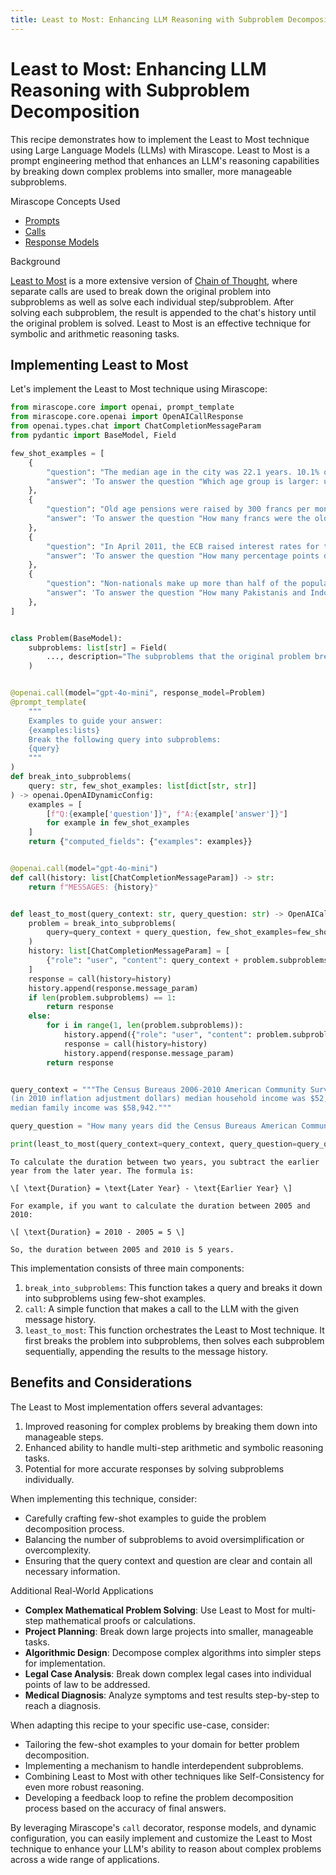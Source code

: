 ```yaml
---
title: Least to Most: Enhancing LLM Reasoning with Subproblem Decomposition
---
```


# Least to Most: Enhancing LLM Reasoning with Subproblem Decomposition

This recipe demonstrates how to implement the Least to Most technique using Large Language Models (LLMs) with Mirascope. Least to Most is a prompt engineering method that enhances an LLM's reasoning capabilities by breaking down complex problems into smaller, more manageable subproblems.

<div class="admonition tip">
<p class="admonition-title">Mirascope Concepts Used</p>
<ul>
<li><a href="../../../../learn/prompts/">Prompts</a></li>
<li><a href="../../../../learn/calls/">Calls</a></li>
<li><a href="../../../../learn/response_models/">Response Models</a></li>
</ul>
</div>

<div class="admonition note">
<p class="admonition-title">Background</p>
<p>
<a href="https://arxiv.org/pdf/2205.10625">Least to Most</a> is a more extensive version of <a href="https://arxiv.org/abs/2201.11903">Chain of Thought</a>, where separate calls are used to break down the original problem into subproblems as well as solve each individual step/subproblem. After solving each subproblem, the result is appended to the chat's history until the original problem is solved. Least to Most is an effective technique for symbolic and arithmetic reasoning tasks.
</p>
</div>

## Implementing Least to Most

Let's implement the Least to Most technique using Mirascope:



```python
from mirascope.core import openai, prompt_template
from mirascope.core.openai import OpenAICallResponse
from openai.types.chat import ChatCompletionMessageParam
from pydantic import BaseModel, Field

few_shot_examples = [
    {
        "question": "The median age in the city was 22.1 years. 10.1% of residents were under the age of 18; 56.2% were between the ages of 18 and 24; 16.1% were from 25 to 44; 10.5% were from 45 to 64; and 7% were 65 years of age or older. Which age group is larger: under the age of 18 or 18 and 24?",
        "answer": 'To answer the question "Which age group is larger: under the age of 18 or 18 and 24?", we need to know: "How many percent were under the age of 18?", "How many percent were between the ages of 18 and 24?".',
    },
    {
        "question": "Old age pensions were raised by 300 francs per month to 1,700 francs for a single person and to 3,700 francs for a couple, while health insurance benefits were made more widely available to unemployed persons and part-time employees. How many francs were the old age pensions for a single person before they were raised?",
        "answer": 'To answer the question "How many francs were the old age pensions for a single person before they were raised?", we need to know: "How many francs were the old age pensions for a single person?", "How many francs were old age pensions raised for a single person?".',
    },
    {
        "question": "In April 2011, the ECB raised interest rates for the first time since 2008 from 1% to 1.25%, with a further increase to 1.50% in July 2011. However, in 2012-2013 the ECB lowered interest rates to encourage economic growth, reaching the historically low 0.25% in November 2013. Soon after the rates were cut to 0.15%, then on 4 September 2014 the central bank reduced the rates from 0.15% to 0.05%, the lowest rates on record. How many percentage points did interest rates drop between April 2011 and September 2014?",
        "answer": 'To answer the question "How many percentage points did interest rates drop between April 2011 and September 2014?", we need to know: "What was the interest rate in April 2011?", "What was the interest rate in September 2014?".',
    },
    {
        "question": "Non-nationals make up more than half of the population of Bahrain. According to government statistics dated between 2005-2009 roughly 290,000 Indians, 125,000 Bangladeshis, 45,000 Pakistanis, 45,000 Filipinos, and 8,000 Indonesians. How many Pakistanis and Indonesians are in Bahrain?",
        "answer": 'To answer the question "How many Pakistanis and Indonesians are in Bahrain?", we need to know: "How many Pakistanis are in Bahrain?", "How many Indonesians are in Bahrain?".',
    },
]


class Problem(BaseModel):
    subproblems: list[str] = Field(
        ..., description="The subproblems that the original problem breaks down into"
    )


@openai.call(model="gpt-4o-mini", response_model=Problem)
@prompt_template(
    """
    Examples to guide your answer:
    {examples:lists}
    Break the following query into subproblems:
    {query}
    """
)
def break_into_subproblems(
    query: str, few_shot_examples: list[dict[str, str]]
) -> openai.OpenAIDynamicConfig:
    examples = [
        [f"Q:{example['question']}", f"A:{example['answer']}"]
        for example in few_shot_examples
    ]
    return {"computed_fields": {"examples": examples}}


@openai.call(model="gpt-4o-mini")
def call(history: list[ChatCompletionMessageParam]) -> str:
    return f"MESSAGES: {history}"


def least_to_most(query_context: str, query_question: str) -> OpenAICallResponse:
    problem = break_into_subproblems(
        query=query_context + query_question, few_shot_examples=few_shot_examples
    )
    history: list[ChatCompletionMessageParam] = [
        {"role": "user", "content": query_context + problem.subproblems[0]}
    ]
    response = call(history=history)
    history.append(response.message_param)
    if len(problem.subproblems) == 1:
        return response
    else:
        for i in range(1, len(problem.subproblems)):
            history.append({"role": "user", "content": problem.subproblems[i]})
            response = call(history=history)
            history.append(response.message_param)
        return response


query_context = """The Census Bureaus 2006-2010 American Community Survey showed that \
(in 2010 inflation adjustment dollars) median household income was $52,056 and the \
median family income was $58,942."""

query_question = "How many years did the Census Bureaus American Community Survey last?"

print(least_to_most(query_context=query_context, query_question=query_question))
```

    To calculate the duration between two years, you subtract the earlier year from the later year. The formula is:
    
    \[ \text{Duration} = \text{Later Year} - \text{Earlier Year} \]
    
    For example, if you want to calculate the duration between 2005 and 2010:
    
    \[ \text{Duration} = 2010 - 2005 = 5 \]
    
    So, the duration between 2005 and 2010 is 5 years.


This implementation consists of three main components:

1. `break_into_subproblems`: This function takes a query and breaks it down into subproblems using few-shot examples.
2. `call`: A simple function that makes a call to the LLM with the given message history.
3. `least_to_most`: This function orchestrates the Least to Most technique. It first breaks the problem into subproblems, then solves each subproblem sequentially, appending the results to the message history.

## Benefits and Considerations

The Least to Most implementation offers several advantages:

1. Improved reasoning for complex problems by breaking them down into manageable steps.
2. Enhanced ability to handle multi-step arithmetic and symbolic reasoning tasks.
3. Potential for more accurate responses by solving subproblems individually.

When implementing this technique, consider:

- Carefully crafting few-shot examples to guide the problem decomposition process.
- Balancing the number of subproblems to avoid oversimplification or overcomplexity.
- Ensuring that the query context and question are clear and contain all necessary information.

<div class="admonition tip">
<p class="admonition-title">Additional Real-World Applications</p>
<ul>
<li><b>Complex Mathematical Problem Solving</b>: Use Least to Most for multi-step mathematical proofs or calculations.</li>
<li><b>Project Planning</b>: Break down large projects into smaller, manageable tasks.</li>
<li><b>Algorithmic Design</b>: Decompose complex algorithms into simpler steps for implementation.</li>
<li><b>Legal Case Analysis</b>: Break down complex legal cases into individual points of law to be addressed.</li>
<li><b>Medical Diagnosis</b>: Analyze symptoms and test results step-by-step to reach a diagnosis.</li>
</ul>
</div>

When adapting this recipe to your specific use-case, consider:

- Tailoring the few-shot examples to your domain for better problem decomposition.
- Implementing a mechanism to handle interdependent subproblems.
- Combining Least to Most with other techniques like Self-Consistency for even more robust reasoning.
- Developing a feedback loop to refine the problem decomposition process based on the accuracy of final answers.

By leveraging Mirascope's `call` decorator, response models, and dynamic configuration, you can easily implement and customize the Least to Most technique to enhance your LLM's ability to reason about complex problems across a wide range of applications.

